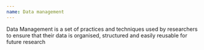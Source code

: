 ```yaml
---
name: Data management
---
```

Data Management is a set of practices and techniques used by researchers to ensure that their data is organised, structured and easily reusable for future research
